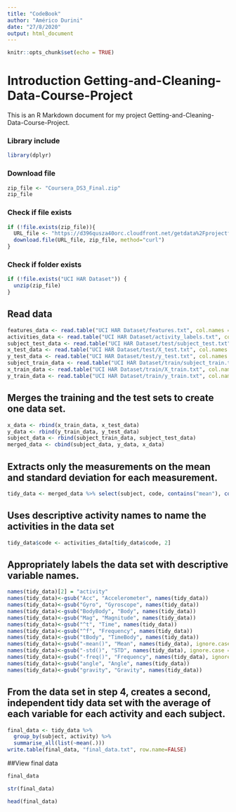 ```yaml
---
title: "CodeBook"
author: "Américo Durini"
date: "27/8/2020"
output: html_document
---
```


```r
knitr::opts_chunk$set(echo = TRUE)
```

# Introduction Getting-and-Cleaning-Data-Course-Project

This is an R Markdown document for my project Getting-and-Cleaning-Data-Course-Project.


### Library include
```r
library(dplyr)
```

### Download file
```r
zip_file <- "Coursera_DS3_Final.zip"
zip_file
```

### Check if file exists
```r
if (!file.exists(zip_file)){
  URL_file <- "https://d396qusza40orc.cloudfront.net/getdata%2Fprojectfiles%2FUCI%20HAR%20Dataset.zip"
  download.file(URL_file, zip_file, method="curl")
} 
```

### Check if folder exists
```r
if (!file.exists("UCI HAR Dataset")) { 
  unzip(zip_file) 
}

```


## Read data
```r
features_data <- read.table("UCI HAR Dataset/features.txt", col.names = c("n","functions"))
activities_data <- read.table("UCI HAR Dataset/activity_labels.txt", col.names = c("code", "activity"))
subject_test_data <- read.table("UCI HAR Dataset/test/subject_test.txt", col.names = "subject")
x_test_data <- read.table("UCI HAR Dataset/test/X_test.txt", col.names = features_data$functions)
y_test_data <- read.table("UCI HAR Dataset/test/y_test.txt", col.names = "code")
subject_train_data <- read.table("UCI HAR Dataset/train/subject_train.txt", col.names = "subject")
x_train_data <- read.table("UCI HAR Dataset/train/X_train.txt", col.names = features_data$functions)
y_train_data <- read.table("UCI HAR Dataset/train/y_train.txt", col.names = "code")
```


## Merges the training and the test sets to create one data set.
```r
x_data <- rbind(x_train_data, x_test_data)
y_data <- rbind(y_train_data, y_test_data)
subject_data <- rbind(subject_train_data, subject_test_data)
merged_data <- cbind(subject_data, y_data, x_data)
```


## Extracts only the measurements on the mean and standard deviation for each measurement.
```r
tidy_data <- merged_data %>% select(subject, code, contains("mean"), contains("std"))
```


## Uses descriptive activity names to name the activities in the data set
```r
tidy_data$code <- activities_data[tidy_data$code, 2]
```


## Appropriately labels the data set with descriptive variable names.
```r
names(tidy_data)[2] = "activity"
names(tidy_data)<-gsub("Acc", "Accelerometer", names(tidy_data))
names(tidy_data)<-gsub("Gyro", "Gyroscope", names(tidy_data))
names(tidy_data)<-gsub("BodyBody", "Body", names(tidy_data))
names(tidy_data)<-gsub("Mag", "Magnitude", names(tidy_data))
names(tidy_data)<-gsub("^t", "Time", names(tidy_data))
names(tidy_data)<-gsub("^f", "Frequency", names(tidy_data))
names(tidy_data)<-gsub("tBody", "TimeBody", names(tidy_data))
names(tidy_data)<-gsub("-mean()", "Mean", names(tidy_data), ignore.case = TRUE)
names(tidy_data)<-gsub("-std()", "STD", names(tidy_data), ignore.case = TRUE)
names(tidy_data)<-gsub("-freq()", "Frequency", names(tidy_data), ignore.case = TRUE)
names(tidy_data)<-gsub("angle", "Angle", names(tidy_data))
names(tidy_data)<-gsub("gravity", "Gravity", names(tidy_data))
```

## From the data set in step 4, creates a second, independent tidy data set with the average of each variable for each activity and each subject.
```r
final_data <- tidy_data %>%
  group_by(subject, activity) %>%
  summarise_all(list(~mean(.)))
write.table(final_data, "final_data.txt", row.name=FALSE)
```

##View final data
```r
final_data

str(final_data)

head(final_data)
```





